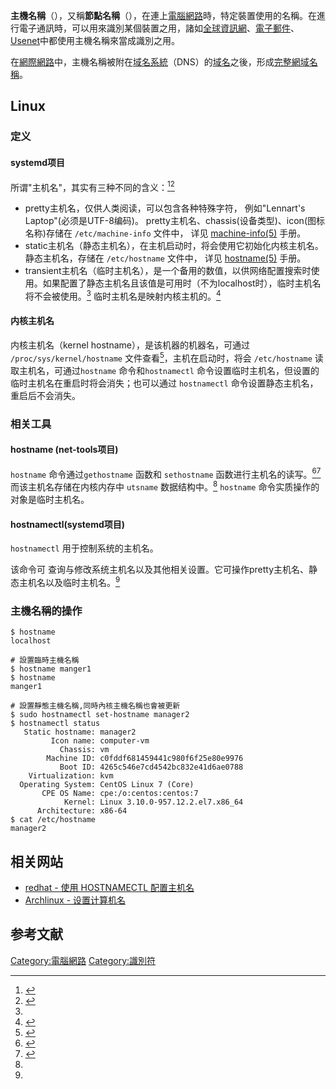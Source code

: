 '''主機名稱'''（{{lang-en|hostname}}），又稱'''節點名稱'''（{{lang|en|nodename}}），在連上[[電腦網路|電腦網路]]時，特定裝置使用的名稱。在進行電子通訊時，可以用來識別某個裝置之用，諸如[[全球資訊網|全球資訊網]]、[[電子郵件|電子郵件]]、[[Usenet|Usenet]]中都使用主機名稱來當成識別之用。

在[[網際網路|網際網路]]中，主機名稱被附在[[域名系統|域名系統]]（DNS）的[[域名|域名]]之後，形成[[完整網域名稱|完整網域名稱]]。

== Linux ==

=== 定义 ===

==== systemd项目 ====
所谓"主机名"，其实有三种不同的含义：<ref>{{Cite web|title=hostnamectl(1) — manpages-zh — Debian buster — Debian Manpages|url=https://manpages.debian.org/buster/manpages-zh/hostnamectl.1.zh_CN.html.gz|accessdate=2020-03-12|work=manpages.debian.org}}</ref><ref name=":0">{{Cite web|title=hostnamectl(1) — systemd — Debian buster — Debian Manpages|url=https://manpages.debian.org/buster/systemd/hostnamectl.1.en.html.gz|accessdate=2020-03-12|work=manpages.debian.org}}</ref>

* pretty主机名，仅供人类阅读，可以包含各种特殊字符， 例如"Lennart's Laptop"(必须是UTF-8编码)。 pretty主机名、chassis(设备类型)、icon(图标名称)存储在 <code>/etc/machine-info</code> 文件中， 详见 [https://manpages.debian.org/buster/manpages-zh/machine-info.5.zh_CN.html machine-info(5)] {{Wayback|url=https://manpages.debian.org/buster/manpages-zh/machine-info.5.zh_CN.html |date=20200925043301 }} 手册。
* static主机名（静态主机名），在主机启动时，将会使用它初始化内核主机名。静态主机名，存储在 <code>/etc/hostname</code> 文件中， 详见 [https://manpages.debian.org/buster/manpages-zh/machine-info.5.zh_CN.html hostname(5)] {{Wayback|url=https://manpages.debian.org/buster/manpages-zh/machine-info.5.zh_CN.html |date=20200925043301 }} 手册。
* transient主机名（临时主机名），是一个备用的数值，以供网络配置搜索时使用。如果配置了静态主机名且该值是可用时（不为localhost时），临时主机名将不会被使用。<ref name=":0" /> 临时主机名是映射内核主机的。<ref>{{Cite web|title=hostnamed|url=https://www.freedesktop.org/wiki/Software/systemd/hostnamed/|accessdate=2020-03-12|work=www.freedesktop.org|archive-date=2020-08-18|archive-url=https://web.archive.org/web/20200818190946/https://www.freedesktop.org/wiki/Software/systemd/hostnamed/|dead-url=no}}</ref>

==== 内核主机名 ====
内核主机名（kernel hostname），是该机器的机器名，可通过 <code>/proc/sys/kernel/hostname</code> 文件查看<ref name=":1">{{Cite web|title=uname(2) — manpages-dev — Debian jessie — Debian Manpages|url=https://manpages.debian.org/jessie/manpages-dev/uname.2.en.html.gz|accessdate=2020-03-12|work=manpages.debian.org}}</ref>，主机在启动时，将会 <code>/etc/hostname</code> 读取主机名，可通过<code>hostname</code> 命令和<code>hostnamectl</code> 命令设置临时主机名，但设置的临时主机名在重启时将会消失；也可以通过 <code>hostnamectl</code> 命令设置静态主机名，重启后不会消失。

=== 相关工具 ===

==== hostname (net-tools项目) ====
<code>hostname</code> 命令通过<code>gethostname</code> 函数和 <code>sethostname</code> 函数进行主机名的读写。<ref>{{Cite web|title=hostname(1) — manpages-zh — Debian jessie — Debian Manpages|url=https://manpages.debian.org/jessie/manpages-zh/hostname.1.zh_CN.html.gz|accessdate=2020-03-12|work=manpages.debian.org}}</ref><ref>{{Cite web|title=sethostname(2) — manpages-dev — Debian jessie — Debian Manpages|url=https://manpages.debian.org/jessie/manpages-dev/sethostname.2.en.html.gz|accessdate=2020-03-12|work=manpages.debian.org}}</ref>而该主机名存储在内核内存中 <code>utsname</code> 数据结构中。<ref name=":1" /> <code>hostname</code> 命令实质操作的对象是临时主机名。

==== hostnamectl(systemd项目) ====
<code>hostnamectl</code> 用于控制系统的主机名。

该命令可 查询与修改系统主机名以及其他相关设置。它可操作pretty主机名、静态主机名以及临时主机名。<ref name=":0" />

=== 主機名稱的操作 ===
<syntaxhighlight lang="shell">
$ hostname
localhost

# 設置臨時主機名稱
$ hostname manger1
$ hostname
manger1

# 設置靜態主機名稱,同時內核主機名稱也會被更新
$ sudo hostnamectl set-hostname manager2
$ hostnamectl status 
   Static hostname: manager2
         Icon name: computer-vm
           Chassis: vm
        Machine ID: c0fddf681459441c980f6f25e80e9976
           Boot ID: 4265c546e7cd4542bc832e41d6ae0788
    Virtualization: kvm
  Operating System: CentOS Linux 7 (Core)
       CPE OS Name: cpe:/o:centos:centos:7
            Kernel: Linux 3.10.0-957.12.2.el7.x86_64
      Architecture: x86-64
$ cat /etc/hostname 
manager2

</syntaxhighlight>

== 相关网站 ==

* [https://access.redhat.com/documentation/zh-cn/red_hat_enterprise_linux/7/html/networking_guide/sec_configuring_host_names_using_hostnamectl redhat -  使用 HOSTNAMECTL 配置主机名] {{Wayback|url=https://access.redhat.com/documentation/zh-cn/red_hat_enterprise_linux/7/html/networking_guide/sec_configuring_host_names_using_hostnamectl |date=20201028125755 }}
*[https://wiki.archlinux.org/index.php/Network_configuration_(%E7%AE%80%E4%BD%93%E4%B8%AD%E6%96%87)#%E8%AE%BE%E7%BD%AE%E8%AE%A1%E7%AE%97%E6%9C%BA%E5%90%8D Archlinux - 设置计算机名] {{Wayback|url=https://wiki.archlinux.org/index.php/Network_configuration_(%E7%AE%80%E4%BD%93%E4%B8%AD%E6%96%87)#%E8%AE%BE%E7%BD%AE%E8%AE%A1%E7%AE%97%E6%9C%BA%E5%90%8D |date=20210122200735 }}

== 参考文献 ==
{{DEFAULTSORT:Hostname}}
[[Category:電腦網路|Category:電腦網路]]
[[Category:識別符|Category:識別符]]